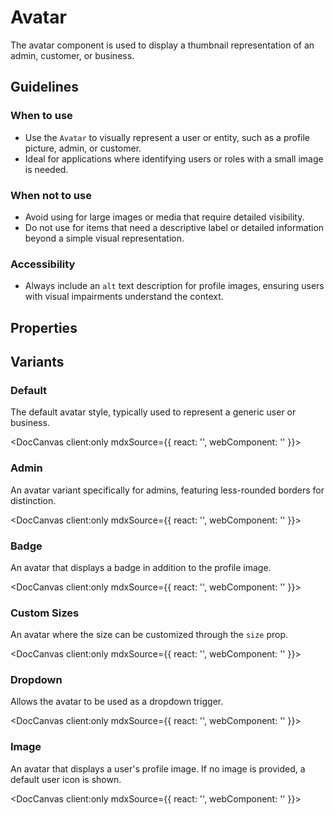 

# Avatar

The avatar component is used to display a thumbnail representation of an admin, customer, or business.

## Guidelines

### When to use
- Use the `Avatar` to visually represent a user or entity, such as a profile picture, admin, or customer.
- Ideal for applications where identifying users or roles with a small image is needed.

### When not to use
- Avoid using for large images or media that require detailed visibility.
- Do not use for items that need a descriptive label or detailed information beyond a simple visual representation.

### Accessibility
- Always include an `alt` text description for profile images, ensuring users with visual impairments understand the context.

## Properties

<DocArgsTable componentName="pds-avatar" docSource={components} />

## Variants

### Default

The default avatar style, typically used to represent a generic user or business.

<DocCanvas client:only
  mdxSource={{
    react: '<PdsAvatar></PdsAvatar>',
    webComponent: '<pds-avatar></pds-avatar>'
}}>
  <pds-avatar></pds-avatar>
</DocCanvas>

### Admin

An avatar variant specifically for admins, featuring less-rounded borders for distinction.

<DocCanvas client:only
  mdxSource={{
    react: '<PdsAvatar variant="admin"></PdsAvatar>',
    webComponent: '<pds-avatar variant="admin"></pds-avatar>'
}}>
  <pds-avatar variant="admin"></pds-avatar>
</DocCanvas>

### Badge

An avatar that displays a badge in addition to the profile image.

<DocCanvas client:only
  mdxSource={{
    react: '<PdsAvatar badge={true}></PdsAvatar>',
    webComponent: '<pds-avatar badge="true"></pds-avatar>'
}}>
  <pds-avatar badge="true"></pds-avatar>
</DocCanvas>

### Custom Sizes

An avatar where the size can be customized through the `size` prop.

<DocCanvas client:only
  mdxSource={{
    react: '<PdsAvatar size="128px"></PdsAvatar>',
    webComponent: '<pds-avatar size="128px"></pds-avatar>'
}}>
  <pds-avatar size="128px"></pds-avatar>
</DocCanvas>

### Dropdown

Allows the avatar to be used as a dropdown trigger.

<DocCanvas client:only
  mdxSource={{
    react: '<PdsAvatar dropdown={true}></PdsAvatar>',
    webComponent: '<pds-avatar dropdown="true"></pds-avatar>'
}}>
  <pds-avatar dropdown="true"></pds-avatar>
</DocCanvas>

### Image

An avatar that displays a user's profile image. If no image is provided, a default user icon is shown.

<DocCanvas client:only
  mdxSource={{
    react: '<PdsAvatar alt="Customer Profile" image="../assets/demi_wilkinson.jpg"></PdsAvatar>',
    webComponent: '<pds-avatar alt="Customer Profile" image="../assets/demi_wilkinson.jpg"></pds-avatar>'
}}>
  <pds-avatar alt="Customer Profile" image={sampleImg}></pds-avatar>
</DocCanvas>
